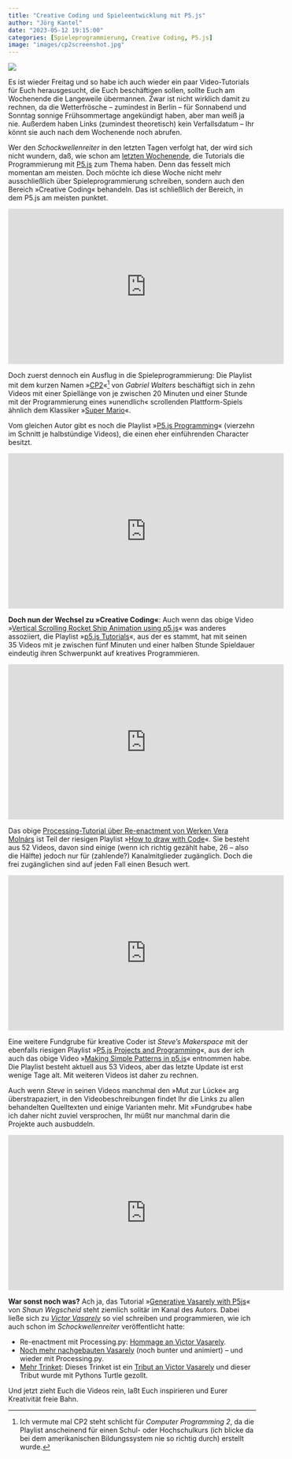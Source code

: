 ```yaml
---
title: "Creative Coding und Spieleentwicklung mit P5.js"
author: "Jörg Kantel"
date: "2023-05-12 19:15:00"
categories: [Spieleprogrammierung, Creative Coding, P5.js]
image: "images/cp2screenshot.jpg"
---
```


[![](images/cp2screenshot-b.jpg)](https://www.youtube.com/watch?v=Z9Jo6K1z28Y)

Es ist wieder Freitag und so habe ich auch wieder ein paar Video-Tutorials für Euch herausgesucht, die Euch beschäftigen sollen, sollte Euch am Wochenende die Langeweile übermannen. Zwar ist nicht wirklich damit zu rechnen, da die Wetterfrösche -- zumindest in Berlin -- für Sonnabend und Sonntag sonnige Frühsommertage angekündigt haben, aber man weiß ja nie. Außerdem haben Links (zumindest theoretisch) kein Verfallsdatum -- Ihr könnt sie auch nach dem Wochenende noch abrufen.

Wer den *Schockwellenreiter* in den letzten Tagen verfolgt hat, der wird sich nicht wundern, daß, wie schon am [letzten Wochenende](https://kantel.github.io/posts/2023050502_gamedev_p5js/), die Tutorials die Programmierung mit [P5.js](http://cognitiones.kantel-chaos-team.de/programmierung/creativecoding/processing/p5js.html) zum Thema haben. Denn das fesselt mich momentan am meisten. Doch möchte ich diese Woche nicht mehr ausschließlich über Spieleprogrammierung schreiben, sondern auch den Bereich »Creative Coding« behandeln. Das ist schließlich der Bereich, in dem P5.js am meisten punktet.

<iframe width="560" height="315" src="https://www.youtube.com/embed/Z9Jo6K1z28Y" title="YouTube video player" frameborder="0" allow="accelerometer; autoplay; clipboard-write; encrypted-media; gyroscope; picture-in-picture; web-share" allowfullscreen></iframe>

Doch zuerst dennoch ein Ausflug in die Spieleprogrammierung: Die Playlist mit dem kurzen Namen »[CP2](https://www.youtube.com/playlist?list=PLgytIZ9NF8oqCr8KLdSmK7PwYReiyTi0o)«[^1] von *Gabriel Walters* beschäftigt sich in zehn Videos mit einer Spiellänge von je zwischen 20 Minuten und einer Stunde mit der Programmierung eines »unendlich« scrollenden Plattform-Spiels ähnlich dem Klassiker »[Super Mario](http://cognitiones.kantel-chaos-team.de/medien/retrogames/supermario.html)«.

[^1]: Ich vermute mal CP2 steht schlicht für *Computer Programming 2*, da die Playlist anscheinend für einen Schul- oder Hochschulkurs (ich blicke da bei dem amerikanischen Bildungssystem nie so richtig durch) erstellt wurde.

Vom gleichen Autor gibt es noch die Playlist »[P5.js Programming](https://www.youtube.com/playlist?list=PLgytIZ9NF8oorxr6Y97JNs5ZVuKJ8Yw3_)« (vierzehn im Schnitt je halbstündige Videos), die einen eher einführenden Character besitzt.

<iframe width="560" height="315" src="https://www.youtube.com/embed/cl5FW_zgY_Q" title="YouTube video player" frameborder="0" allow="accelerometer; autoplay; clipboard-write; encrypted-media; gyroscope; picture-in-picture; web-share" allowfullscreen></iframe>

**Doch nun der Wechsel zu »Creative Coding«**: Auch wenn das obige Video »[Vertical Scrolling Rocket Ship Animation using p5.js](https://www.youtube.com/watch?v=cl5FW_zgY_Q)« was anderes assoziiert, die Playlist »[p5.js Tutorials](https://www.youtube.com/playlist?list=PLznnoX7yg41bjZWWrN3H3IIJrRIGE1MmM)«, aus der es stammt, hat mit seinen 35 Videos mit je zwischen fünf Minuten und einer halben Stunde Spieldauer eindeutig ihren Schwerpunkt auf kreatives Programmieren. 

<iframe width="560" height="315" src="https://www.youtube.com/embed/O5G4SoWBoao" title="YouTube video player" frameborder="0" allow="accelerometer; autoplay; clipboard-write; encrypted-media; gyroscope; picture-in-picture; web-share" allowfullscreen></iframe>

Das obige [Processing-Tutorial über Re-enactment von Werken Vera Molnárs](https://www.youtube.com/watch?v=O5G4SoWBoao) ist Teil der riesigen Playlist »[How to draw with Code](https://www.youtube.com/playlist?list=PLbLdd1fdNg5zPBMYYZLO2JVqMrBkK5Lux)«. Sie besteht aus 52 Videos, davon sind einige (wenn ich richtig gezählt habe, 26 -- also die Hälfte) jedoch nur für (zahlende?) Kanalmitglieder zugänglich. Doch die frei zugänglichen sind auf jeden Fall einen Besuch wert.

<iframe width="560" height="315" src="https://www.youtube.com/embed/ig0q6vfpD38" title="YouTube video player" frameborder="0" allow="accelerometer; autoplay; clipboard-write; encrypted-media; gyroscope; picture-in-picture; web-share" allowfullscreen></iframe>

Eine weitere Fundgrube für kreative Coder ist *Steve's Makerspace* mit der ebenfalls riesigen Playlist »[P5.js Projects and Programming](https://www.youtube.com/playlist?list=PLnJOmsprq3bErSNvxK0OV-Adh1uxRhVdo)«, aus der ich auch das obige Video »[Making Simple Patterns in p5.js](https://www.youtube.com/watch?v=ig0q6vfpD38)« entnommen habe. Die Playlist besteht aktuell aus 53 Videos, aber das letzte Update ist erst wenige Tage alt. Mit weiteren Videos ist daher zu rechnen.

Auch wenn *Steve* in seinen Videos manchmal den »Mut zur Lücke« arg überstrapaziert, in den Videobeschreibungen findet Ihr die Links zu allen behandelten Quelltexten und einige Varianten mehr. Mit »Fundgrube« habe ich daher nicht zuviel versprochen, Ihr müßt nur manchmal darin die Projekte auch ausbuddeln.

<iframe width="560" height="315" src="https://www.youtube.com/embed/y4h9GSYUcmE" title="YouTube video player" frameborder="0" allow="accelerometer; autoplay; clipboard-write; encrypted-media; gyroscope; picture-in-picture; web-share" allowfullscreen></iframe>

**War sonst noch was?** Ach ja, das Tutorial »[Generative Vasarely with P5js](https://www.youtube.com/watch?v=y4h9GSYUcmE)« von *Shaun Wegscheid* steht ziemlich solitär im Kanal des Autors. Dabei ließe sich zu *[Victor Vasarely](https://de.wikipedia.org/wiki/Victor_Vasarely)* so viel schreiben und programmieren, wie ich auch schon im *Schockwellenreiter* veröffentlicht hatte:

- Re-enactment mit Processing.py: [Hommage an Victor Vasarely](http://blog.schockwellenreiter.de/2022/02/2022021202.html).
- [Noch mehr nachgebauten Vasarely](http://blog.schockwellenreiter.de/2022/02/2022021301.html) (noch bunter und animiert) – und wieder mit Processing.py.
- [Mehr Trinket](https://kantel.github.io/posts/2023021703_mehr_trinket/): Dieses Trinket ist ein [Tribut an Victor Vasarely](https://trinket.io/python/5f86f2fdf7) und dieser Tribut wurde mit Pythons Turtle gezollt.

Und jetzt zieht Euch die Videos rein, laßt Euch inspirieren und Eurer Kreativität freie Bahn.

